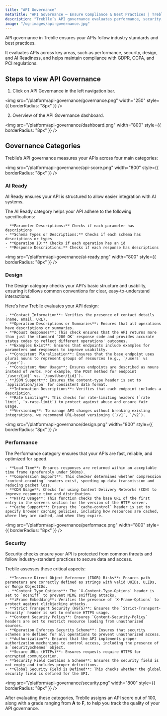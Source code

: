 ```yaml
---
title: "API Governance"
metaTitle: "API Governance – Ensure Compliance & Best Practices | Treblle Docs"
description: "Treblle’s API governance evaluates performance, security, design, and AI readiness while ensuring compliance with GDPR, CCPA, and PCI. Get an API score and improve your API quality."
image: "/og-images/api-governance.jpg"
---
```


API governance in Treblle ensures your APIs follow industry standards and best practices. 

It evaluates APIs across key areas, such as performance, security, design, and AI Readiness, and helps maintain compliance with GDPR, CCPA, and PCI regulations.

## Steps to view API Governance

1. Click on API Governance in the left navigation bar.

  <img
    src="/platform/api-governance/governance.png"
    width="250"
    style={{ borderRadius: "8px" }}
  />

2. Overview of the API Governance dashboard.

  <img
    src="/platform/api-governance/dashboard.png"
    width="800"
    style={{ borderRadius: "8px" }}
  />

## Governance Categories

Treblle’s API governance measures your APIs across four main categories:

  <img
    src="/platform/api-governance/api-score.png"
    width="800"
    style={{ borderRadius: "8px" }}
  />

### AI Ready

AI Ready ensures your API is structured to allow easier integration with AI systems.

The AI Ready category helps your API adhere to the following specifications:

    - **Parameter Descriptions:** Checks if each parameter has descriptions 
    - **Schema Types or Descriptions:** Checks if each schema has descriptions or types 
    - **Operation ID:** Checks if each operation has an id
    - **Response Descriptions:** Checks if each response has descriptions 

  <img
    src="/platform/api-governance/ai-ready.png"
    width="800"
    style={{ borderRadius: "8px" }}
  />

### Design

The Design category checks your API's basic structure and usability, ensuring it follows common conventions for clear, easy-to-understand interactions. 

Here’s how Treblle evaluates your API design:
 
    - **Contact Information**: Verifies the presence of contact details (name, email, URL).  
    - **Operation Descriptions or Summaries**: Ensures that all operations have descriptions or summaries. 
    - **Robust Responses**: This check ensures that the API returns more than just the standard `200 OK` response code and provides accurate status codes to reflect different operations' outcomes.
    - **Examples Exist**: Ensures that endpoints include examples for parameters and responses to improve usability.  
    - **Consistent Pluralization**: Ensures that the base endpoint uses plural nouns to represent groups of resources (e.g., `/users` vs `/user`).  
    - **Consistent Noun Usage**: Ensures endpoints are described as nouns instead of verbs. For example, the POST method for endpoint `/user/{id}` vs. `/postUser/{id}`).
    - **JSON Support**: Ensures the content-type header is set to `application/json` for consistent data format.  
    - **Information Descriptions**: Verifies that each endpoint includes a description.
    - **Rate Limiting**: This checks for rate-limiting headers (`rate limit`, `x-rate-limit`) to protect against abuse and ensure fair usage. 
    - **Versioning**: To manage API changes without breaking existing integrations, we recommend URL-based versioning (`/v1`, `/v2`).  

  <img
    src="/platform/api-governance/design.png"
    width="800"
    style={{ borderRadius: "8px" }}
  />

### Performance

The Performance category ensures that your APIs are fast, reliable, and optimized for speed.

    - **Load Time**: Ensures responses are returned within an acceptable time frame (preferably under 500ms).  
    - **Compression Support**: This checker determines whether compression `content-encoding` headers exist, speeding up data transmission and reducing packet loss.   
    - **CDN Usage**: Checks for using Content Delivery Networks (CDN) to improve response time and distribution.  
    - **HTTP2 Usage**: This function checks the base URL of the first entry in the servers section for the version of the HTTP server.
    - **Cache Support**: Ensures the `cache-control` header is set to specify browser caching policies, including how resources are cached, where they are cached, and when they expire.

  <img
    src="/platform/api-governance/performace.png"
    width="800"
    style={{ borderRadius: "8px" }}
  />

### Security

Security checks ensure your API is protected from common threats and follow industry-standard practices to secure data and access.  

Treblle assesses these critical aspects:

    - **Insecure Direct Object Reference (IDOR) Risks**: Ensures path parameters are correctly defined as strings with valid UUIDs, ULIDs, or Mongo ObjectIDs. 
     - **Content Type Options**: The `X-Content-Type-Options` header is set to `nosniff` to prevent MIME sniffing attacks.
    - **iFrame Embedding**: Verifies the presence of `X-Frame-Options` to protect against clickjacking attacks.  
    - **Strict Transport Security (HSTS)**: Ensures the `Strict-Transport-Security` header is set to enforce HTTPS usage.    
    - **Content Security Policy**: Ensures `Content-Security-Policy` headers are set to restrict resource loading from unauthorized sources.  
    - **Operation Enforces Security Scheme**: Ensures that security schemes are defined for all operations to prevent unauthorized access.  
    - **Authorization**: Ensures that the API implements proper authorization mechanisms to control access, including the presence of a `securitySchemes` object.
    - **Secure URLs (HTTPs)**: Ensures requests require HTTPS for encrypted communication.  
    - **Security Field Contains a Scheme**: Ensures the security field is not empty and includes proper definitions.
    - **Global Security Field is Defined**: This checks whether the global security field is defined for the API.

  <img
    src="/platform/api-governance/security.png"
    width="800"
    style={{ borderRadius: "8px" }}
  />

After evaluating these categories, Treblle assigns an API score out of 100, along with a grade ranging from **A** to **F**, to help you track the quality of your API governance.
